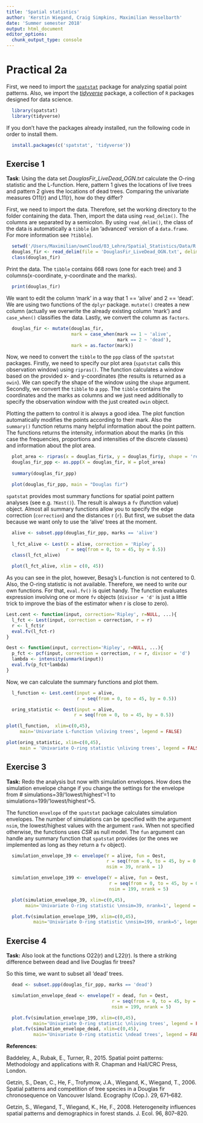 ```yaml
---
title: 'Spatial statistics'
author: 'Kerstin Wiegand, Craig Simpkins, Maximilian Hesselbarth'
date: 'Summer semester 2018'
output: html_document
editor_options: 
  chunk_output_type: console
---
```


# Practical 2a

First, we need to import the [`spatstat`](https://spatstat.org) package for analyzing spatial point patterns. Also, we import the [*tidyverse*](https://www.tidyverse.org) package, a collection of `R` packages designed for data science.

```r
  library(spatstat)
  library(tidyverse)
```

If you don't have the packages already installed, run the following code in order to install them. 

```r
  install.packages(c('spatstat', 'tidyverse'))
```

## Exercise 1 

__Task__: Using the data set *DouglasFir_LiveDead_OGN.txt* calculate the O-ring statistic and the L-function. Here, pattern 1 gives the locations of live trees and pattern 2 gives the locations of dead trees. Comparing the univariate measures O11(r) and L11(r), how do they differ?

First, we need to import the data. Therefore, set the working directory to the folder containing the data. Then, import the data using `read_delim()`. The columns are separated by a semicolon. By using `read_delim()`, the class of the data is automatically a `tibble` (an 'advanced' version of a `data.frame`. For more information see `?tibble`). 

```r
  setwd('/Users/Maximilian/ownCloud/03_Lehre/Spatial_Statistics/Data/R')
  douglas_fir <- read_delim(file = 'DouglasFir_LiveDead_OGN.txt', delim = ';')
  class(douglas_fir)
```

Print the data. The `tibble` contains 668 rows (one for each tree) and 3 columns(x-coordinate, y-coordinate and the marks).
```r
  print(douglas_fir)
```

We want to edit the column 'mark' in a way that 1 == 'alive' and 2 == 'dead'. We are using two functions of the `dplyr` package. `mutate()` creates a new column (actually we overwrite the already existing column 'mark') and `case_when()` classifies the data. Lastly, we convert the column as `factors`. 

```r
  douglas_fir <- mutate(douglas_fir,
                        mark = case_when(mark == 1 ~ 'alive',
                                         mark == 2 ~ 'dead'),
                        mark = as.factor(mark))
```

Now, we need to convert the `tibble`  to the `ppp` class of the `spatstat` packages. Firstly, we need to specify our plot area (`spatstat` calls this observation window) using `ripras()`. The function calculates a window based on the provided x- and y-coordinates (the results is returned as a `owin`). We can specify the shape of the window using the `shape` argument. Secondly, we convert the `tibble` to a `ppp`. The `tibble` contains the coordinates and the marks as columns and we just need additionally to specify the observation window with the just created `owin` object.

Plotting the pattern to control it is always a good idea. The plot function automatically modifies the points according to their mark. Also the `summary()` function returns many helpful information about the point pattern. The functions returns the intensity, information about the marks (in this case the frequencies, proportions and intensities of the discrete classes) and information about the plot area.

```r
  plot_area <- ripras(x = douglas_fir$x, y = douglas_fir$y, shape = 'rectangle')
  douglas_fir_ppp <- as.ppp(X = douglas_fir, W = plot_area)
  
  summary(douglas_fir_ppp)
``` 

```r
  plot(douglas_fir_ppp, main = "Douglas fir")
```

`spatstat` provides most summary functions for spatial point pattern analyses (see e.g. `?Kest()`). The result is always a `fv` (function value) object. Almost all summary functions allow you to specify the edge correction (`correction`) and the distances r (`r`). But first, we subset the data because we want only to use the 'alive' trees at the moment.

```r
  alive <- subset.ppp(douglas_fir_ppp, marks == 'alive')
  
  l_fct_alive <- Lest(X = alive, correction = 'Ripley', 
                      r = seq(from = 0, to = 45, by = 0.5))
  class(l_fct_alive)
```

```r
  plot(l_fct_alive, xlim = c(0, 45))
```

As you can see in the plot, however, Besag's L-function is not centered to 0. Also, the O-ring statistic is not available. Therefore, we need to write our own functions. For that, `eval.fv()` is quiet handy. The function evaluates expression involving one or more `fv` objects (`divisor = 'd'` is just a little trick to improve the bias of the estimator when r is close to zero).

```r
Lest.cent <- function(input, correction='Ripley', r=NULL, ...){
  l_fct <- Lest(input, correction = correction, r = r)
  r <- l_fct$r
  eval.fv(l_fct-r)
}

Oest <- function(input, correction='Ripley', r=NULL, ...){
  p_fct <- pcf(input, correction = correction, r = r, divisor = 'd')
  lambda <- intensity(unmark(input))
  eval.fv(p_fct*lambda)
}
```

Now, we can calculate the summary functions and plot them.

```r
  l_function <- Lest.cent(input = alive, 
                          r = seq(from = 0, to = 45, by = 0.5))

  oring_statistic <- Oest(input = alive, 
                         r = seq(from = 0, to = 45, by = 0.5))

```

```r
plot(l_function,  xlim=c(0,45), 
     main='Univariate L-function \nliving trees', legend = FALSE)

plot(oring_statistic, xlim=c(0,45), 
     main = 'Univariate O-ring statistic \nliving trees', legend = FALSE)
```

## Exercise 3
__Task:__ Redo the analysis but now with simulation envelopes. How does the simulation envelope change if you change the settings for the envelope from # simulations=39/'lowest/highest'=1 to simulations=199/'lowest/highest'=5.

The function `envelope` of the `spatstat` package calculates simulation envelopes. The number of simulations can be specified with the argument `nsim`, the lowest/highest values with the argument `rank`. When not specified otherwise, the functions uses _CSR_ as null model. The `fun` argument can handle any summary function that `spatstat` provides (or the ones we implemented as long as they return a `fv` object).

```r
  simulation_envelope_39 <- envelope(Y = alive, fun = Oest, 
                                     r = seq(from = 0, to = 45, by = 0.5),
                                     nsim = 39, nrank = 1)

  simulation_envelope_199 <- envelope(Y = alive, fun = Oest, 
                                      r = seq(from = 0, to = 45, by = 0.5),
                                      nsim = 199, nrank = 5)
```

```r
  plot(simulation_envelope_39, xlim=c(0,45), 
       main='Univariate O-ring statistic \nnsim=39, nrank=1', legend = FALSE)

  plot.fv(simulation_envelope_199, xlim=c(0,45), 
          main='Univariate O-ring statistic \nnsim=199, nrank=5', legend = FALSE)
```

## Exercise 4 
__Task:__ Also look at the functions O22(r) and L22(r). Is there a striking difference between dead and live Douglas fir trees?

So this time, we want to subset all 'dead' trees.

```r
  dead <- subset.ppp(douglas_fir_ppp, marks == 'dead')

  simulation_envelope_dead <- envelope(Y = dead, fun = Oest, 
                                       r = seq(from = 0, to = 45, by = 0.5),
                                       nsim = 199, nrank = 5)
```

```r
  plot.fv(simulation_envelope_199, xlim=c(0,45), 
          main='Univariate O-ring statistic \nliving trees', legend = FALSE)
  plot.fv(simulation_envelope_dead, xlim=c(0,45), 
          main='Univariate O-ring statistic \ndead trees', legend = FALSE)
```

__References__:

Baddeley, A., Rubak, E., Turner, R., 2015. Spatial point patterns: Methodology and applications with R. Chapman and Hall/CRC Press, London.

Getzin, S., Dean, C., He, F., Trofymow, J.A., Wiegand, K., Wiegand, T., 2006. Spatial patterns and competition of tree species in a Douglas fir chronosequence on Vancouver Island. Ecography (Cop.). 29, 671–682.

Getzin, S., Wiegand, T., Wiegand, K., He, F., 2008. Heterogeneity influences spatial patterns and demographics in forest stands. J. Ecol. 96, 807–820.